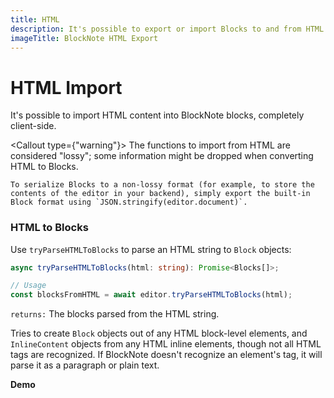 ```yaml
---
title: HTML
description: It's possible to export or import Blocks to and from HTML.
imageTitle: BlockNote HTML Export
---
```


# HTML Import

It's possible to import HTML content into BlockNote blocks, completely client-side.

<Callout type={"warning"}>
    The functions to import from HTML are considered "lossy"; some information might be dropped when converting HTML to Blocks.

    To serialize Blocks to a non-lossy format (for example, to store the contents of the editor in your backend), simply export the built-in Block format using `JSON.stringify(editor.document)`.

</Callout>

### HTML to Blocks

Use `tryParseHTMLToBlocks` to parse an HTML string to `Block` objects:

```typescript
async tryParseHTMLToBlocks(html: string): Promise<Blocks[]>;

// Usage
const blocksFromHTML = await editor.tryParseHTMLToBlocks(html);
```

`returns:` The blocks parsed from the HTML string.

Tries to create `Block` objects out of any HTML block-level elements, and `InlineContent` objects from any HTML inline elements, though not all HTML tags are recognized. If BlockNote doesn't recognize an element's tag, it will parse it as a paragraph or plain text.

**Demo**

<Example name="interoperability/converting-blocks-from-html" />
